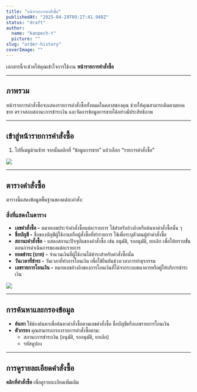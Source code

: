```yaml
---
title: "หน้ารายการคำสั่งซื้อ"
publishedAt: "2025-04-29T09:27:41.940Z"
status: "draft"
author:
  name: "kanpech-t"
  picture: ""
slug: "order-history"
coverImage: ""
---
```


เอกสารนี้จะช่วยให้คุณเข้าใจการใช้งาน **หน้ารายการคำสั่งซื้อ**

---

## ภาพรวม

หน้ารายการคำสั่งซื้อจะแสดงรายการคำสั่งซื้อทั้งหมดในคลาสของคุณ ช่วยให้คุณสามารถติดตามยอดขาย ตรวจสอบสถานะการชำระเงิน และจัดการข้อมูลการขายได้อย่างมีประสิทธิภาพ

---

## **เข้าสู่**หน้ารายการคำสั่งซื้อ

1. ไปที่เมนูด้านซ้าย จากนั้นคลิกที่ “ข้อมูลการขาย” แล้วเลือก “รายการคำสั่งซื้อ”

![](https://document-assets.st-th-1.byteark.com/order-history%2Forder-history-menu%281%29.png)

---

## ตารางคำสั่งซื้อ

ตารางนี้แสดงข้อมูลพื้นฐานของแต่ละคำสั่ง:

### สิ่งที่แสดงในตาราง

- **เลขคำสั่งซื้อ -** หมายเลขประจำคำสั่งซื้อแต่ละรายการ ใช้สำหรับอ้างอิงหรือค้นหาคำสั่งซื้อนั้น ๆ
- **ชื่อบัญชี -** ชื่อของบัญชีผู้ใช้งานหรือผู้สั่งซื้อที่ทำรายการ ใช้เพื่อระบุตัวตนผู้ทำคำสั่งซื้อ
- **สถานะคำสั่งซื้อ** - แสดงสถานะปัจจุบันของคำสั่งซื้อ เช่น อนุมัติ, รออนุมัติ, ยกเลิก เพื่อให้ทราบขั้นตอนการดำเนินการของแต่ละรายการ
- **ยอดชำระ (บาท) -** จำนวนเงินที่ผู้ใช้งานได้ชำระสำหรับคำสั่งซื้อนั้น
- **วันเวลาที่ชำระ -** วันเวลาที่ทำการโอนเงิน เพื่อใช้ยืนยันช่วงเวลาการทำธุรกรรม
- **เลขรายการโอนเงิน -** หมายเลขอ้างอิงของการโอนเงินที่ได้จากระบบธนาคารหรือผู้ให้บริการชำระเงิน

![](https://document-assets.st-th-1.byteark.com/order-history%2Forder-history-page.png)

---

## การค้นหาและกรองข้อมูล

- **ค้นหา** ใช้ช่องค้นหาเพื่อค้นหาคำสั่งซื้อตามเลขคำสั่งซื้อ ชื่อบัญชีหรือเลขรายการโอนเงิน
- **ตัวกรอง** คุณสามารถกรองรายการคำสั่งซื้อตาม:
  - สถานะการชำระเงิน (อนุมัติ, รออนุมัติ, ยกเลิก)
  - รหัสคูปอง

---

## การดูรายละเอียดคำสั่งซื้อ

**คลิกที่คำสั่งซื้อ** เพื่อดูรายละเอียดเพิ่มเติม